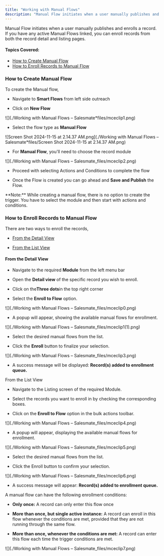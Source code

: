 ```yaml
---
title: "Working with Manual Flows"
description: "Manual Flow initiates when a user manually publishes and enrolls a record. If you have any active Manual Flows linked, you can enroll records from bot..."
---
```


Manual Flow initiates when a user manually publishes and enrolls a record. If you have any active Manual Flows linked, you can enroll records from both the record detail and listing pages.
#### **Topics Covered:**
* [How to Create Manual Flow](https://support.salesmate.io/hc/en-us/articles/37578474205081-Working-with-Manual-Flows#h_01JBY8JK3DSKGCVM5K6YFYF0WF)
* [How to Enroll Records to Manual Flow](https://support.salesmate.io/hc/en-us/articles/37578474205081-Working-with-Manual-Flows#h_01JB8TJT0AW30BHQ1WAEKVRC3A)

### How to Create Manual Flow

To create the Manual flow,

- Navigate to **Smart Flows** from left side outreach

- Click on **New Flow**

![](./Working with Manual Flows – Salesmate*files/mceclip1.png)
* Select the flow type as **Manual Flow**

![Screen Shot 2024-11-15 at 2.14.37 AM.png](./Working with Manual Flows – Salesmate*files/Screen Shot 2024-11-15 at 2.14.37 AM.png)
* For **Manual Flow**, you'll need to choose the record module

![](./Working with Manual Flows – Salesmate_files/mceclip2.png)

- Proceed with selecting Actions and Conditions to complete the flow

- Once the Flow is created you can go ahead and **Save and Publish** the Flow.

<Note>
  **Note:** While creating a manual flow, there is no option to create the
  trigger. You have to select the module and then start with actions and
  conditions.
</Note>

### How to Enroll Records to Manual Flow

There are two ways to enroll the records,

- [From the Detail View](https://support.salesmate.io/hc/en-us/articles/37578474205081-Working-with-Manual-Flows#01JBY8CWVD41PQYHY7VBDCBZBY)

- [From the List View](https://support.salesmate.io/hc/en-us/articles/37578474205081-Working-with-Manual-Flows#h_01JBVQ62RC2VR7WQ13SW4QVNFC)

#### From the Detail View

- Navigate to the required **Module** from the left menu bar

- Open the **Detail view** of the specific record you wish to enroll.

- Click on the**Three dots**in the top right corner

- Select the **Enroll to Flow** option.

![](./Working with Manual Flows – Salesmate_files/mceclip0.png)

- A popup will appear, showing the available manual flows for enrollment.

![](./Working with Manual Flows – Salesmate_files/mceclip1(1).png)

- Select the desired manual flows from the list.

- Click the **Enroll** button to finalize your selection.

![](./Working with Manual Flows – Salesmate_files/mceclip3.png)

- A success message will be displayed: **Record(s) added to enrollment queue.**

From the List View

- Navigate to the Listing screen of the required Module.

- Select the records you want to enroll in by checking the corresponding boxes.

- Click on the **Enroll to Flow** option in the bulk actions toolbar.

![](./Working with Manual Flows – Salesmate_files/mceclip4.png)

- A popup will appear, displaying the available manual flows for enrollment.

![](./Working with Manual Flows – Salesmate_files/mceclip5.png)

- Select the desired manual flows from the list.

- Click the Enroll button to confirm your selection.

![](./Working with Manual Flows – Salesmate_files/mceclip6.png)

- A success message will appear: **Record(s) added to enrollment queue.** 

A manual flow can have the following enrollment conditions:

* **Only once:** A record can only enter this flow once

* **More than once, but single active instance:** A record can enroll in this flow whenever the conditions are met, provided that they are not running through the same flow.

* **More than once, whenever the conditions are met:** A record can enter this flow each time the trigger conditions are met.

![](./Working with Manual Flows – Salesmate_files/mceclip7.png)
